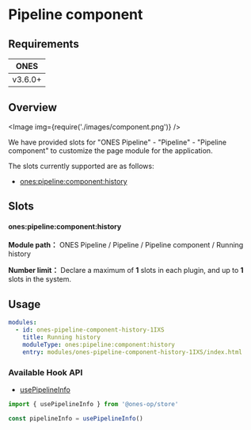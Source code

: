 # Pipeline component

## Requirements

|  ONES   |
| :-----: |
| v3.6.0+ |

## Overview

<Image img={require('./images/component.png')} />

We have provided slots for "ONES Pipeline" - "Pipeline" - "Pipeline component" to customize the page module for the application.

The slots currently supported are as follows:

- [ones:pipeline:component:history](#onespipelinecomponenthistory)

## Slots

#### ones:pipeline:component:history

**Module path：** ONES Pipeline / Pipeline / Pipeline component / Running history

**Number limit：** Declare a maximum of **1** slots in each plugin, and up to **1** slots in the system.

## Usage

```yaml
modules:
  - id: ones-pipeline-component-history-1IXS
    title: Running history
    moduleType: ones:pipeline:component:history
    entry: modules/ones-pipeline-component-history-1IXS/index.html
```

### Available Hook API

- [usePipelineInfo](../../../../../reference/packages/store/store.md#usePipelineInfo)

```ts
import { usePipelineInfo } from '@ones-op/store'

const pipelineInfo = usePipelineInfo()
```

